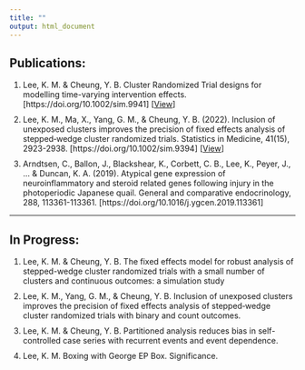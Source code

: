 ```yaml
---
title: ""
output: html_document
---
```


## Publications:
<ol>
<li class="list">Lee, K. M. & Cheung, Y. B. Cluster Randomized Trial designs for modelling time-varying intervention effects. [https://doi.org/10.1002/sim.9941] [<a href="https://onlinelibrary.wiley.com/share/author/UMKQMP7MGKWCJHEIFFAX?target=10.1002/sim.9941">View</a>]</li>

<li class="list">Lee, K. M., Ma, X., Yang, G. M., & Cheung, Y. B. (2022). Inclusion of unexposed clusters improves the precision of fixed effects analysis of stepped‐wedge cluster randomized trials. Statistics in Medicine, 41(15), 2923-2938. [https://doi.org/10.1002/sim.9394] [<a href="https://onlinelibrary.wiley.com/share/author/IMCAFTUFZXMS5AFZIPSB?target=10.1002/sim.9394">View</a>]</li>

<li class="list">Arndtsen, C., Ballon, J., Blackshear, K., Corbett, C. B., Lee, K., Peyer, J., ... & Duncan, K. A. (2019). Atypical gene expression of neuroinflammatory and steroid related genes following injury in the photoperiodic Japanese quail. General and comparative endocrinology, 288, 113361-113361. [https://doi.org/10.1016/j.ygcen.2019.113361]</li>
</ol>

<hr>
## In Progress:
<ol>
<li class="list">Lee, K. M. & Cheung, Y. B. The fixed effects model for robust analysis of stepped-wedge cluster randomized trials with a small number of clusters and continuous outcomes: a simulation study</li>

<li class="list">Lee, K. M., Yang, G. M., & Cheung, Y. B. Inclusion of unexposed clusters improves the precision of fixed effects analysis of stepped‐wedge cluster randomized trials with binary and count outcomes.</li>

<li class="list">Lee, K. M. & Cheung, Y. B. Partitioned analysis reduces bias in self-controlled case series with recurrent events and event dependence.</li>

<li class="list">Lee, K. M. Boxing with George EP Box. Significance.</li>
</ol>

<style>
li.list{
  margin: 10px 0;
}
</style>
